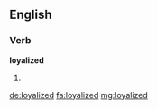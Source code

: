 ==English==

===Verb===
'''loyalized'''

# {{en-past of|loyalize}}

[[de:loyalized]]
[[fa:loyalized]]
[[mg:loyalized]]